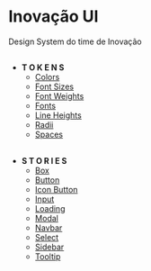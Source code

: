 
<Meta title="Home" />

# Inovação UI

Design System do time de Inovação

##

- **T O K E N S**
  - [Colors](./?path=/docs/tokens-colors--docs)
  - [Font Sizes](./?path=/docs/tokens-font-sizes--docs)
  - [Font Weights](./?path=/docs/tokens-font-weight--docs)
  - [Fonts](./?path=/docs/tokens-fonts--docs)
  - [Line Heights](./?path=/docs/tokens-line-heights--docs)
  - [Radii](./?path=/docs/tokens-radii--docs)
  - [Spaces](./?path=/docs/tokens-space--docs)


##

- **S T O R I E S**
  - [Box](./?path=/docs/stories-box--docs)
  - [Button](./?path=/docs/stories-button--docs)
  - [Icon Button](./?path=/docs/stories-iconbutton--docs)
  - [Input](./?path=/docs/stories-input--docs)
  - [Loading](./?path=/docs/stories-loading--docs)
  - [Modal](./?path=/docs/stories-modal--docs)
  - [Navbar](./?path=/docs/stories-navbar--docs)
  - [Select](./?path=/docs/stories-select--docs)
  - [Sidebar](./?path=/docs/stories-sidebar--docs)
  - [Tooltip](./?path=/docs/stories-tooltip--docs)